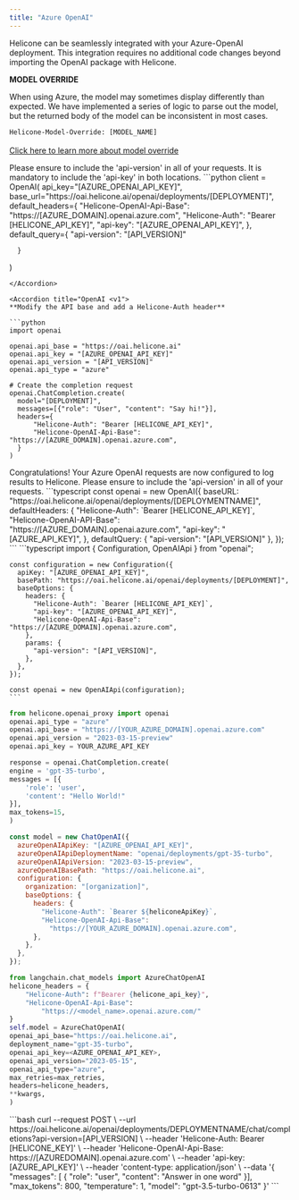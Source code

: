 ```yaml
---
title: "Azure OpenAI"
---
```


Helicone can be seamlessly integrated with your Azure-OpenAI deployment. This integration requires no additional code changes beyond importing the OpenAI package with Helicone.

<Note>
<b>MODEL OVERRIDE</b>

When using Azure, the model may sometimes display differently than expected. We have implemented a series of logic to parse out the model, but the returned body of the model can be inconsistent in most cases.

<code>Helicone-Model-Override: [MODEL_NAME]</code>
<br/>
<br/>
<a href="/helicone-headers/header-directory"> Click here to learn more about model override</a>
</Note>

<Tabs>
 <Tab title="Python">
 <Note>Please ensure to include the 'api-version' in all of your requests.</Note>
<AccordionGroup>
  <Accordion title="OpenAI v1+">
  <Note>It is mandatory to include the 'api-key' in both locations.</Note>
  ```python
    client = OpenAI(
      api_key="[AZURE_OPENAI_API_KEY]",
      base_url="https://oai.helicone.ai/openai/deployments/[DEPLOYMENT]",
      default_headers={
          "Helicone-OpenAI-Api-Base": "https://[AZURE_DOMAIN].openai.azure.com",
          "Helicone-Auth": "Bearer [HELICONE_API_KEY]",
          "api-key": "[AZURE_OPENAI_API_KEY]",
      },
      default_query={
          "api-version": "[API_VERSION]"
      
      }
  )
  ```
  </Accordion>

  <Accordion title="OpenAI <v1">
  **Modify the API base and add a Helicone-Auth header**

```python
import openai

openai.api_base = "https://oai.helicone.ai"
openai.api_key = "[AZURE_OPENAI_API_KEY]"
openai.api_version = "[API_VERSION]"
openai.api_type = "azure"

# Create the completion request
openai.ChatCompletion.create(
    model="[DEPLOYMENT]",
    messages=[{"role": "User", "content": "Say hi!"}],
    headers={
        "Helicone-Auth": "Bearer [HELICONE_API_KEY]",
        "Helicone-OpenAI-Api-Base": "https://[AZURE_DOMAIN].openai.azure.com",
    }
)
```

  </Accordion>
</AccordionGroup>
    Congratulations! Your Azure OpenAI requests are now configured to log results to Helicone.
  </Tab>

<Tab title="Node.js">
<Note>Please ensure to include the 'api-version' in all of your requests.</Note>
<AccordionGroup>

  <Accordion title="OpenAI v4+">
    ```typescript
    const openai = new OpenAI({
      baseURL: "https://oai.helicone.ai/openai/deployments/[DEPLOYMENTNAME]",
      defaultHeaders: {
        "Helicone-Auth": `Bearer [HELICONE_API_KEY]`,
        "Helicone-OpenAI-API-Base": "https://[AZURE_DOMAIN].openai.azure.com",
        "api-key": "[AZURE_API_KEY]",
      },
      defaultQuery: { "api-version": "[API_VERSION]" },
    });
    ```
  </Accordion>

  <Accordion title="OpenAI <v4">
    ```typescript
    import { Configuration, OpenAIApi } from "openai";

    const configuration = new Configuration({
      apiKey: "[AZURE_OPENAI_API_KEY]",
      basePath: "https://oai.helicone.ai/openai/deployments/[DEPLOYMENT]",
      baseOptions: {
        headers: {
          "Helicone-Auth": `Bearer [HELICONE_API_KEY]`,
          "api-key": "[AZURE_OPENAI_API_KEY]",
          "Helicone-OpenAI-Api-Base": "https://[AZURE_DOMAIN].openai.azure.com",
        },
        params: {
          "api-version": "[API_VERSION]",
        },
      },
    });

    const openai = new OpenAIApi(configuration);
    ```

  </Accordion>
</AccordionGroup>

</Tab>
<Tab title="Python w/package">

```python
from helicone.openai_proxy import openai
openai.api_type = "azure"
openai.api_base = "https://[YOUR_AZURE_DOMAIN].openai.azure.com"
openai.api_version = "2023-03-15-preview"
openai.api_key = YOUR_AZURE_API_KEY

response = openai.ChatCompletion.create(
engine = 'gpt-35-turbo',
messages = [{
    'role': 'user',
    'content': "Hello World!"
}],
max_tokens=15,
)

```

</Tab>

<Tab title="LangChain JS">

```javascript
const model = new ChatOpenAI({
  azureOpenAIApiKey: "[AZURE_OPENAI_API_KEY]",
  azureOpenAIApiDeploymentName: "openai/deployments/gpt-35-turbo",
  azureOpenAIApiVersion: "2023-03-15-preview",
  azureOpenAIBasePath: "https://oai.helicone.ai",
  configuration: {
    organization: "[organization]",
    baseOptions: {
      headers: {
        "Helicone-Auth": `Bearer ${heliconeApiKey}`,
        "Helicone-OpenAI-Api-Base":
          "https://[YOUR_AZURE_DOMAIN].openai.azure.com",
      },
    },
  },
});
```

</Tab>

<Tab title="LangChain">

```python
from langchain.chat_models import AzureChatOpenAI
helicone_headers = {
    "Helicone-Auth": f"Bearer {helicone_api_key}",
    "Helicone-OpenAI-Api-Base":
        "https://<model_name>.openai.azure.com/"
}
self.model = AzureChatOpenAI(
openai_api_base="https://oai.helicone.ai",
deployment_name="gpt-35-turbo",
openai_api_key=<AZURE_OPENAI_API_KEY>,
openai_api_version="2023-05-15",
openai_api_type="azure",
max_retries=max_retries,
headers=helicone_headers,
**kwargs,
)
```

</Tab>
<Tab title="cURL">
  ```bash
    curl --request POST \
    --url https://oai.helicone.ai/openai/deployments/DEPLOYMENTNAME/chat/completions?api-version=[API_VERSION] \
    --header 'Helicone-Auth: Bearer [HELICONE_KEY]' \
    --header 'Helicone-OpenAI-Api-Base: https://[AZUREDOMAIN].openai.azure.com' \
    --header 'api-key: [AZURE_API_KEY]' \
    --header 'content-type: application/json' \
    --data '{
      "messages": [
        {
          "role": "user",
          "content": "Answer in one word"
        }],
      "max_tokens": 800,
      "temperature": 1,
      "model": "gpt-3.5-turbo-0613"
    }'
  ```
</Tab>
</Tabs>

